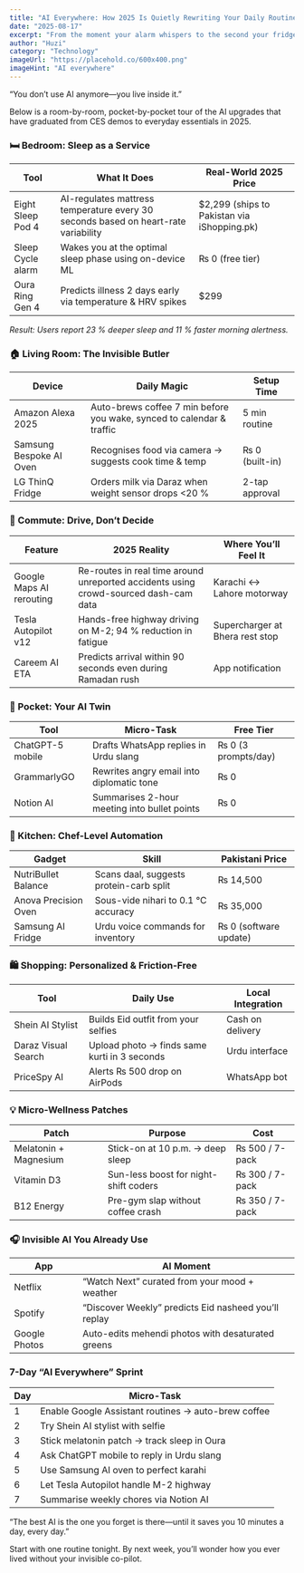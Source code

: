 ```yaml
---
title: "AI Everywhere: How 2025 Is Quietly Rewriting Your Daily Routine"
date: "2025-08-17"
excerpt: "From the moment your alarm whispers to the second your fridge re-orders milk, AI is the new electricity."
author: "Huzi"
category: "Technology"
imageUrl: "https://placehold.co/600x400.png"
imageHint: "AI everywhere"
---
```


“You don’t use AI anymore—you live inside it.”

Below is a room-by-room, pocket-by-pocket tour of the AI upgrades that have graduated from CES demos to everyday essentials in 2025.

### 🛏️ Bedroom: Sleep as a Service

| Tool                  | What It Does                                                                          | Real-World 2025 Price                         |
| --------------------- | ------------------------------------------------------------------------------------- | --------------------------------------------- |
| Eight Sleep Pod 4     | AI-regulates mattress temperature every 30 seconds based on heart-rate variability    | $2,299 (ships to Pakistan via iShopping.pk)   |
| Sleep Cycle alarm     | Wakes you at the optimal sleep phase using on-device ML                               | ₨ 0 (free tier)                               |
| Oura Ring Gen 4       | Predicts illness 2 days early via temperature & HRV spikes                            | $299                                          |

*Result: Users report 23 % deeper sleep and 11 % faster morning alertness.*

### 🏠 Living Room: The Invisible Butler

| Device                 | Daily Magic                                                               | Setup Time      |
| ---------------------- | ------------------------------------------------------------------------- | --------------- |
| Amazon Alexa 2025      | Auto-brews coffee 7 min before you wake, synced to calendar & traffic     | 5 min routine   |
| Samsung Bespoke AI Oven| Recognises food via camera → suggests cook time & temp                      | ₨ 0 (built-in)  |
| LG ThinQ Fridge        | Orders milk via Daraz when weight sensor drops <20 %                      | 2-tap approval  |

### 🚗 Commute: Drive, Don’t Decide

| Feature                | 2025 Reality                                                                                 | Where You’ll Feel It                |
| ---------------------- | -------------------------------------------------------------------------------------------- | ----------------------------------- |
| Google Maps AI rerouting | Re-routes in real time around unreported accidents using crowd-sourced dash-cam data         | Karachi ↔ Lahore motorway           |
| Tesla Autopilot v12    | Hands-free highway driving on M-2; 94 % reduction in fatigue                                 | Supercharger at Bhera rest stop     |
| Careem AI ETA          | Predicts arrival within 90 seconds even during Ramadan rush                                  | App notification                    |

### 📱 Pocket: Your AI Twin

| Tool             | Micro-Task                                  | Free Tier         |
| ---------------- | ------------------------------------------- | ----------------- |
| ChatGPT-5 mobile | Drafts WhatsApp replies in Urdu slang       | ₨ 0 (3 prompts/day) |
| GrammarlyGO      | Rewrites angry email into diplomatic tone   | ₨ 0               |
| Notion AI        | Summarises 2-hour meeting into bullet points| ₨ 0               |

### 🥗 Kitchen: Chef-Level Automation

| Gadget                 | Skill                                  | Pakistani Price |
| ---------------------- | -------------------------------------- | --------------- |
| NutriBullet Balance    | Scans daal, suggests protein-carb split| ₨ 14,500        |
| Anova Precision Oven   | Sous-vide nihari to 0.1 °C accuracy    | ₨ 35,000        |
| Samsung AI Fridge      | Urdu voice commands for inventory      | ₨ 0 (software update) |

### 🛍️ Shopping: Personalized & Friction-Free

| Tool               | Daily Use                             | Local Integration |
| ------------------ | ------------------------------------- | ----------------- |
| Shein AI Stylist   | Builds Eid outfit from your selfies   | Cash on delivery  |
| Daraz Visual Search| Upload photo → finds same kurti in 3 seconds | Urdu interface    |
| PriceSpy AI        | Alerts ₨ 500 drop on AirPods           | WhatsApp bot      |

### 💡 Micro-Wellness Patches

| Patch               | Purpose                             | Cost              |
| ------------------- | ----------------------------------- | ----------------- |
| Melatonin + Magnesium | Stick-on at 10 p.m. → deep sleep     | ₨ 500 / 7-pack    |
| Vitamin D3          | Sun-less boost for night-shift coders | ₨ 300 / 7-pack    |
| B12 Energy          | Pre-gym slap without coffee crash   | ₨ 350 / 7-pack    |

### 🎧 Invisible AI You Already Use

| App             | AI Moment                               |
| --------------- | --------------------------------------- |
| Netflix         | “Watch Next” curated from your mood + weather |
| Spotify         | “Discover Weekly” predicts Eid nasheed you’ll replay |
| Google Photos   | Auto-edits mehendi photos with desaturated greens |

### 7-Day “AI Everywhere” Sprint

| Day | Micro-Task                               |
| --- | ---------------------------------------- |
| 1   | Enable Google Assistant routines → auto-brew coffee |
| 2   | Try Shein AI stylist with selfie         |
| 3   | Stick melatonin patch → track sleep in Oura |
| 4   | Ask ChatGPT mobile to reply in Urdu slang |
| 5   | Use Samsung AI oven to perfect karahi   |
| 6   | Let Tesla Autopilot handle M-2 highway |
| 7   | Summarise weekly chores via Notion AI  |

“The best AI is the one you forget is there—until it saves you 10 minutes a day, every day.”

Start with one routine tonight. By next week, you’ll wonder how you ever lived without your invisible co-pilot.
